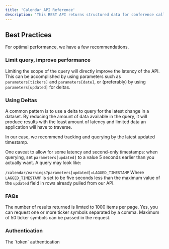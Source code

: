 ```yaml
---
title: 'Calendar API Reference'
description: 'This REST API returns structured data for conference calls, dividends, earnings (and future earnings dates), economics, pharmaceutical announcements, guidance, IPOs, secondary offerings, ratings, M&A activity, and splits.'
---
```


## Best Practices

For optimal performance, we have a few recommendations.

### Limit query, improve performance

Limiting the scope of the query will directly improve the latency of the API. This can be accomplished by using parameters such as `parameters[tickers]` and `parameters[date]`, or (preferably) by using `parameters[updated]` for deltas.

### Using Deltas

A common pattern is to use a delta to query for the latest change in a dataset. By reducing the amount of data available in the query, it will produce results with the least amount of latency and limited data an application will have to traverse.

In our case, we recommend tracking and querying by the latest updated timestamp.

One caveat to allow for some latency and second-only timestamps: when querying, set `parameters[updated]` to a value 5 seconds earlier than you actually want. A query may look like:

`/calendar/earnings?parameters[updated]=LAGGED_TIMESTAMP` Where `LAGGED_TIMESTAMP` is set to be five seconds less than the maximum value of the `updated` field in rows already pulled from our API.

### FAQs

<AccordionGroup>
  <Accordion title="How many data objects can I recieve in one response?">
    The number of results returned is limted to 1000 items per page.
  </Accordion>
  <Accordion title="Can I request data for a particular company?">
    Yes, you can request one or more ticker symbols separated by a comma. Maximum of 50 ticker symbols can be passed in the request. 
  </Accordion>
</AccordionGroup>

### Authentication

<ParamField query="token" type="apiKey">
  The `token` authentication
</ParamField>
